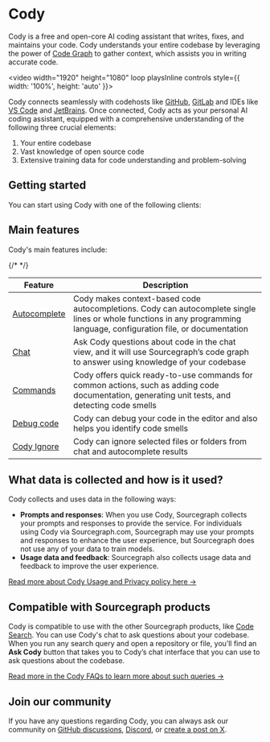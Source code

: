 # Cody

Cody is a free and open-core AI coding assistant that writes, fixes, and maintains your code. Cody understands your entire codebase by leveraging the power of [Code Graph](/cody/core-concepts/code-graph) to gather context, which assists you in writing accurate code.

<video width="1920" height="1080" loop playsInline controls style={{ width: '100%', height: 'auto' }}>
  <source src="https://storage.googleapis.com/sourcegraph-assets/Docs/Media/cody-in-action.mp4" type="video/mp4"/>
</video>

Cody connects seamlessly with codehosts like <a target="blank" href="https://github.com/login?client_id=e917b2b7fa9040e1edd4">GitHub</a>, <a target="blank" href="https://gitlab.com/users/sign_in">GitLab</a> and IDEs like <a target="blank" href="https://marketplace.visualstudio.com/items?itemName=sourcegraph.cody-ai">VS Code</a> and <a target="blank" href="https://plugins.jetbrains.com/plugin/9682-sourcegraph-cody--code-search">JetBrains</a>. Once connected, Cody acts as your personal AI coding assistant, equipped with a comprehensive understanding of the following three crucial elements:

1. Your entire codebase
2. Vast knowledge of open source code
3. Extensive training data for code understanding and problem-solving

## Getting started

You can start using Cody with one of the following clients:

<ProductCards>
	<ProductCard href="https://marketplace.visualstudio.com/items?itemName=sourcegraph.cody-ai" imgSrc="https://storage.googleapis.com/sourcegraph-assets/docs/images/cody/vscode.svg" imgAlt="VS Code" title="Cody for VS Code!" description="Install Cody's free extension for VS Code. " />
	<ProductCard href="https://plugins.jetbrains.com/plugin/9682-cody-ai-by-sourcegraph" imgSrc="https://storage.googleapis.com/sourcegraph-assets/docs/images/cody/jb_beam.svg" imgAlt="JetBrains" title="Cody for JetBrains (Beta)" description="Install Cody's free and open source extension for JetBrains." />
  <ProductCard href="https://github.com/sourcegraph/sg.nvim" imgSrc="https://storage.googleapis.com/sourcegraph-assets/Docs/neovim-logo.png" imgAlt="Neovim" title="Cody for Neovim (Experimental)" description="Install Cody's free and open source extension for Neovim." />
  <ProductCard href="https://sourcegraph.com/sign-in?returnTo=/search" imgSrc="https://storage.googleapis.com/sourcegraph-assets/docs/images/cody/cody-logomark-default.svg" imgAlt="Cody Web" title="Cody for Web (Experimental)" description="Use Cody in the Sourcegraph web app." />
  <ProductCard href="https://about.sourcegraph.com/cody/pricing" imgSrc="https://sourcegraph.com/.assets/img/sourcegraph-mark.svg" imgAlt="Cody Enterprise" title="Cody Enterprise" description="Get in touch with our team to try Cody for Sourcegraph Enterprise." />
</ProductCards>

## Main features

Cody's main features include:

{/* <!-- NOTE: These should stay roughly in sync with client/cody/README.md, although these need to be not specific to VS Code. --> */}

<table>
  <thead>
    <tr>
      <th>Feature</th>
      <th>Description</th>
    </tr>
  </thead>
  <tbody>
    <tr>
      <td><a href="cody/capabilities/autocomplete">Autocomplete</a></td>
      <td>Cody makes context-based code autocompletions. Cody can autocomplete single lines or whole functions in any programming language, configuration file, or documentation</td>
    </tr>
    <tr>
      <td><a href="cody/capabilities/chat">Chat</a></td>
      <td>Ask Cody questions about code in the chat view, and it will use Sourcegraph’s code graph to answer using knowledge of your codebase</td>
    </tr>
    <tr>
      <td><a href="cody/capabilities/commands">Commands</a></td>
      <td>Cody offers quick ready-to-use commands for common actions, such as adding code documentation, generating unit tests, and detecting code smells</td>
    </tr>
    <tr>
      <td><a href="cody/capabilities/debug-code">Debug code</a></td>
      <td>Cody can debug your code in the editor and also helps you identify code smells</td>
    </tr>
    <tr>
      <td><a href="cody/capabilities/ignore-context">Cody Ignore</a></td>
      <td>Cody can ignore selected files or folders from chat and autocomplete results</td>
    </tr>
  </tbody>
</table>

## What data is collected and how is it used?

Cody collects and uses data in the following ways:

- **Prompts and responses**:  When you use Cody, Sourcegraph collects your prompts and responses to provide the service. For individuals using Cody via Sourcegraph.com, Sourcegraph may use your prompts and responses to enhance the user experience, but Sourcegraph does not use any of your data to train models.
- **Usage data and feedback**:  Sourcegraph also collects usage data and feedback to improve the user experience.

<a target="_blank" href="https://sourcegraph.com/terms/cody-notice">Read more about Cody Usage and Privacy policy here →</a>

## Compatible with Sourcegraph products

Cody is compatible to use with the other Sourcegraph products, like [Code Search](/code-search/). You can use Cody's chat to ask questions about your codebase. When you run any search query and open a repository or file, you’ll find an **Ask Cody** button that takes you to Cody’s chat interface that you can use to ask questions about the codebase.

[Read more in the Cody FAQs to learn more about such queries →](/cody/faq)

## Join our community

If you have any questions regarding Cody, you can always ask our community on [GitHub discussions](https://github.com/sourcegraph/cody/discussions), [Discord](https://discord.com/invite/s2qDtYGnAE), or [create a post on X](https://twitter.com/sourcegraphcody).
